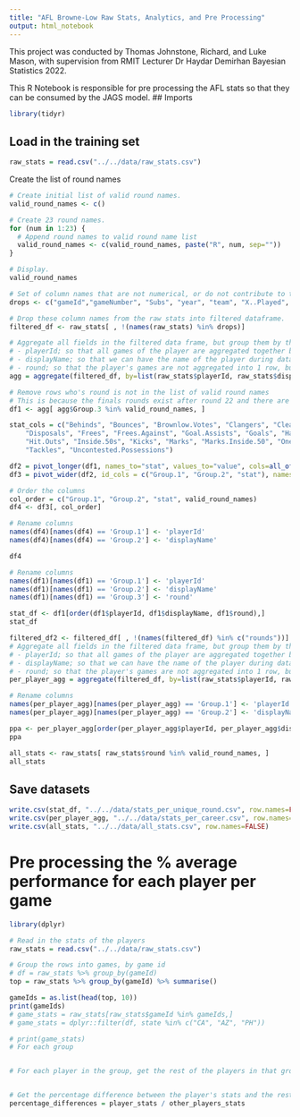---
title: "AFL Browne-Low Raw Stats, Analytics, and Pre Processing"
output: html_notebook
---
This project was conducted by Thomas Johnstone, Richard, and Luke Mason, with supervision from RMIT Lecturer Dr Haydar Demirhan Bayesian Statistics 2022.


This R Notebook is responsible for pre processing the AFL stats so that they can be consumed by the JAGS model.
## Imports
```{r}
library(tidyr)
```


## Load in the training set
```{r}
raw_stats = read.csv("../../data/raw_stats.csv")
```


Create the list of round names
```{r}
# Create initial list of valid round names.
valid_round_names <- c()

# Create 23 round names.
for (num in 1:23) {
  # Append round names to valid round name list
  valid_round_names <- c(valid_round_names, paste("R", num, sep=""))
}

# Display.
valid_round_names
```

```{r}

# Set of column names that are not numerical, or do not contribute to the calculation of brownlow points
drops <- c("gameId","gameNumber", "Subs", "year", "team", "X..Played", "playerId", "displayName", "round")

# Drop these column names from the raw stats into filtered dataframe.
filtered_df <- raw_stats[ , !(names(raw_stats) %in% drops)]

# Aggregate all fields in the filtered data frame, but group them by the list of values in field columns:
# - playerId; so that all games of the player are aggregated together by mean
# - displayName; so that we can have the name of the player during data analysis
# - round; so that the player's games are not aggregated into 1 row, but instead 1 row per round.
agg = aggregate(filtered_df, by=list(raw_stats$playerId, raw_stats$displayName, raw_stats$round), FUN = mean)

# Remove rows who's round is not in the list of valid round names
# This is because the finals rounds exist after round 22 and there are no brownlow points assigned to players during these games, which makes these rows redundant.
df1 <- agg[ agg$Group.3 %in% valid_round_names, ]

stat_cols = c("Behinds", "Bounces", "Brownlow.Votes", "Clangers", "Clearances", "Contested.Marks", "Contested.Possessions",
    "Disposals", "Frees", "Frees.Against", "Goal.Assists", "Goals", "Handballs",
    "Hit.Outs", "Inside.50s", "Kicks", "Marks", "Marks.Inside.50", "One.Percenters", "Rebounds",
    "Tackles", "Uncontested.Possessions")

df2 = pivot_longer(df1, names_to="stat", values_to="value", cols=all_of(stat_cols))
df3 = pivot_wider(df2, id_cols = c("Group.1", "Group.2", "stat"), names_from = "Group.3")

# Order the columns
col_order = c("Group.1", "Group.2", "stat", valid_round_names)
df4 <- df3[, col_order]

# Rename columns
names(df4)[names(df4) == 'Group.1'] <- 'playerId'
names(df4)[names(df4) == 'Group.2'] <- 'displayName'

df4
```




```{r}
# Rename columns
names(df1)[names(df1) == 'Group.1'] <- 'playerId'
names(df1)[names(df1) == 'Group.2'] <- 'displayName'
names(df1)[names(df1) == 'Group.3'] <- 'round'

stat_df <- df1[order(df1$playerId, df1$displayName, df1$round),]
stat_df
```

```{r}
filtered_df2 <- filtered_df[ , !(names(filtered_df) %in% c("rounds"))]
# Aggregate all fields in the filtered data frame, but group them by the list of values in field columns:
# - playerId; so that all games of the player are aggregated together by mean
# - displayName; so that we can have the name of the player during data analysis
# - round; so that the player's games are not aggregated into 1 row, but instead 1 row per round.
per_player_agg = aggregate(filtered_df, by=list(raw_stats$playerId, raw_stats$displayName), FUN = mean)

# Rename columns
names(per_player_agg)[names(per_player_agg) == 'Group.1'] <- 'playerId'
names(per_player_agg)[names(per_player_agg) == 'Group.2'] <- 'displayName'

ppa <- per_player_agg[order(per_player_agg$playerId, per_player_agg$displayName),]
ppa
```


```{r}
all_stats <- raw_stats[ raw_stats$round %in% valid_round_names, ]
all_stats
```


## Save datasets
```{r}
write.csv(stat_df, "../../data/stats_per_unique_round.csv", row.names=FALSE)
write.csv(per_player_agg, "../../data/stats_per_career.csv", row.names=FALSE)
write.csv(all_stats, "../../data/all_stats.csv", row.names=FALSE)
```


# Pre processing the % average performance for each player per game
```{r}
library(dplyr)

# Read in the stats of the players
raw_stats = read.csv("../../data/raw_stats.csv")

# Group the rows into games, by game id
# df = raw_stats %>% group_by(gameId)
top = raw_stats %>% group_by(gameId) %>% summarise()

gameIds = as.list(head(top, 10))
print(gameIds)
# game_stats = raw_stats[raw_stats$gameId %in% gameIds,]
# game_stats = dplyr::filter(df, state %in% c("CA", "AZ", "PH"))

# print(game_stats)
# For each group


# For each player in the group, get the rest of the players in that group and aggregate their stats


# Get the percentage difference between the player's stats and the rest of the player's
percentage_differences = player_stats / other_players_stats

```






